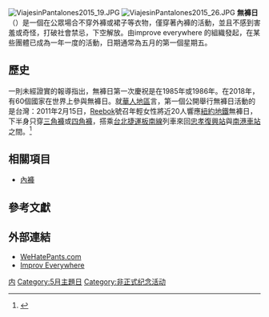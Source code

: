 {{Distinguish|不穿内裤}}
[[File:ViajesinPantalones2015_19.JPG|thumb]]
[[File:ViajesinPantalones2015_26.JPG|thumb]]
'''無褲日'''（{{lang-en|'''No Pants Day'''}}）是一個在公眾場合不穿外褲或裙子等衣物，僅穿著內褲的活動，並且不感到害羞或奇怪，打破社會禁忌，下空解放。由improve everywhere 的組織發起，在某些團體已成為一年一度的活動，日期通常為五月的第一個星期五。

==歷史==
一則未經證實的報導指出，無褲日第一次慶祝是在1985年或1986年。在2018年，有60個國家在世界上參與無褲日。就[[華人地區|華人地區]]言，第一個公開舉行無褲日活動的是台灣：2011年2月15日，[[Reebok|Reebok]]號召年輕女性將近20人響應[[紐約地鐵|紐約地鐵]]無褲日，下半身只穿[[三角褲|三角褲]]或[[四角褲|四角褲]]，搭乘[[台北捷運板南線|台北捷運板南線]]列車來回[[忠孝復興站|忠孝復興站]]與[[南港車站|南港車站]]之間。<ref>{{Cite web |url=http://www.appledaily.com.tw/appledaily/article/headline/20110216/33185584/ |title=「無褲日」翹臀上捷運 |access-date=2014-11-02 |archive-date=2015-09-23 |archive-url=https://web.archive.org/web/20150923231137/http://www.appledaily.com.tw/appledaily/article/headline/20110216/33185584/ |dead-url=no }}</ref>

==相關項目==
*[[內褲|內褲]]

==參考文獻==
{{Reflist|2}}

==外部連結==
* [http://www.wehatepants.com/ WeHatePants.com]{{Dead link|date=2019年6月 |bot=InternetArchiveBot |fix-attempted=yes }}
* [http://improveverywhere.com/missions/the-no-pants-subway-ride/ Improv Everywhere] {{Wayback|url=http://improveverywhere.com/missions/the-no-pants-subway-ride/ |date=20210223080513 }}

[[Category:内衣|内]]
[[Category:5月主題日|Category:5月主題日]]
[[Category:非正式纪念活动|Category:非正式纪念活动]]